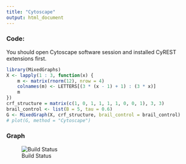 ```yaml
---
title: "Cytoscape"
output: html_document
---
```


### Code:
You should open Cytoscape software session and installed CyREST extensions first.
```r
library(MixedGraphs)
X <- lapply(1 : 3, function(x) {
    m <- matrix(rnorm(12), nrow = 4)
    colnames(m) <- LETTERS[(3 * (x - 1) + 1) : (3 * x)]
    m
})
crf_structure = matrix(c(1, 0, 1, 1, 1, 1, 0, 0, 1), 3, 3)
brail_control <- list(B = 5, tau = 0.6)
G <- MixedGraph(X, crf_structure, brail_control = brail_control)
# plot(G, method = "Cytoscape")
```

### Graph
![Build Status](./images/Cytoscape-example.png)